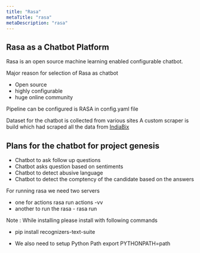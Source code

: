 ```yaml
---
title: "Rasa"
metaTitle: "rasa"
metaDescription: "rasa"
---
```


## Rasa as a Chatbot Platform

Rasa is an open source machine learning enabled configurable chatbot.

Major reason for selection of Rasa as chatbot   
- Open source
- highly configurable
- huge online community

Pipeline can be configured is RASA in config.yaml file

Dataset for the chatbot is collected from various sites
A custom scraper is build which had scraped all the data from [IndiaBix](https://www.indiabix.com)

## Plans for the chatbot for project genesis

- Chatbot to ask follow up questions
- Chatbot asks question based on sentiments
- Chatbot to detect abusive language
- Chatbot to detect the comptency of the candidate based on the answers

For running rasa
we need two servers
- one for actions rasa run actions -vv
- another to run the rasa - rasa run

Note : While installing please install with following commands

- pip install recognizers-text-suite

- We also need to setup Python Path
export PYTHONPATH=path

